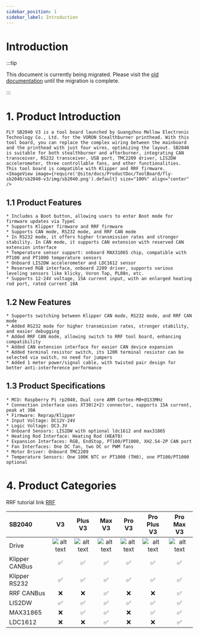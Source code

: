 ```yaml
---
sidebar_position: 1
sidebar_label: Introduction
---
```



# Introduction

:::tip

This document is currently being migrated. Please visit the [old documentation](https://mellow.klipper.cn/#/) until the migration is complete.

:::
# 1. Product Introduction

    FLY SB2040 V3 is a tool board launched by Guangzhou Mellow Electronic Technology Co., Ltd. for the VORON Stealthburner printhead. With this tool board, you can replace the complex wiring between the mainboard and the printhead with just four wires, optimizing the layout. SB2040 is suitable for both stealthburner and afterburner, integrating CAN transceiver, RS232 transceiver, USB port, TMC2209 driver, LIS2DW accelerometer, three controllable fans, and other functionalities. This tool board is compatible with Klipper and RRF firmware.
    <ImageView image={require('@site/docs/ProductDoc/ToolBoard/fly-sb2040/sb2040-v3/img/sb2040.png').default} size="100%" align="center" />


## 1.1 Product Features

    * Includes a Boot button, allowing users to enter Boot mode for firmware updates via TypeC
    * Supports Klipper firmware and RRF firmware
    * Supports CAN mode, RS232 mode, and RRF CAN mode
    * In RS232 mode, it offers higher transmission rates and stronger stability. In CAN mode, it supports CAN extension with reserved CAN extension interface
    * Temperature sensor support: onboard MAX31865 chip, compatible with PT100 and PT1000 temperature sensors
    * Onboard LIS2DW accelerometer and LDC1612 sensor
    * Reserved RGB interface, onboard 2209 driver, supports various leveling sensors like klicky, Voron Tap, PL08n, etc.
    * Supports 12-24V voltage, 15A current input, with an enlarged heating rod port, rated current 10A

## 1.2 New Features

    * Supports switching between Klipper CAN mode, RS232 mode, and RRF CAN mode
    * Added RS232 mode for higher transmission rates, stronger stability, and easier debugging
    * Added RRF CAN mode, allowing switch to RRF tool board, enhancing compatibility
    * Added CAN extension interface for easier CAN device expansion
    * Added terminal resistor switch, its 120R terminal resistor can be selected via switch, no need for jumpers
    * Added 1 meter power/signal cable, with twisted pair design for better anti-interference performance

## 1.3 Product Specifications


    * MCU: Raspberry Pi rp2040, Dual core ARM Cortex-M0+@133MHz
    * Connection interface uses XT30(2+2) connector, supports 15A current, peak at 30A
    * Firmware: Reprap/Klipper
    * Input Voltage: DC12V-24V
    * Logic Voltage: DC3.3V
    * Onboard Sensors: LIS2DW with optional ldc1612 and max31865
    * Heating Rod Interface: Heating Rod (HEAT0)
    * Expansion Interfaces: RGB, EndStop, PT100/PT1000, XH2.54-2P CAN port
    * Fan Interfaces: One DC fan, two DC or PWM fans
    * Motor Driver: Onboard TMC2209
    * Temperature Sensors: One 100K NTC or PT1000 (TH0), one PT100/PT1000 optional

# 4. Product Categories

RRF tutorial link [RRF](https://teamgloomy.github.io/fly_sb2040_pro_max_v3_general.html)

| SB2040         |          V3          |       Plus V3        |        Max V3        |        Pro V3        |     Pro Plus V3      |      Pro Max V3      |
| :------------- | :------------------: | :------------------: | :------------------: | :------------------: | :------------------: | :------------------: |
| Drive          | ![alt text][TMC2209] | ![alt text][TMC2209] | ![alt text][TMC2209] | ![alt text][TMC2240] | ![alt text][TMC2240] | ![alt text][TMC2240] |
| Klipper CANBus |  :white_check_mark:  |  :white_check_mark:  |  :white_check_mark:  |  :white_check_mark:  |  :white_check_mark:  |  :white_check_mark:  |
| Klipper RS232  |  :white_check_mark:  |  :white_check_mark:  |  :white_check_mark:  |  :white_check_mark:  |  :white_check_mark:  |  :white_check_mark:  |
| RRF CANBus     |         :x:          |         :x:          |  :white_check_mark:  |         :x:          |         :x:          |  :white_check_mark:  |
| LIS2DW         |  :white_check_mark:  |  :white_check_mark:  |  :white_check_mark:  |  :white_check_mark:  |  :white_check_mark:  |  :white_check_mark:  |
| MAX31865       |         :x:          |  :white_check_mark:  |  :white_check_mark:  |         :x:          |  :white_check_mark:  |  :white_check_mark:  |
| LDC1612        |         :x:          |         :x:          |  :white_check_mark:  |         :x:          |         :x:          |  :white_check_mark: |


[TMC2209]: https://img.shields.io/badge/-TMC2209-green "TMC2209"
[TMC2240]: https://img.shields.io/badge/-TMC2240-blue "TMC2240"